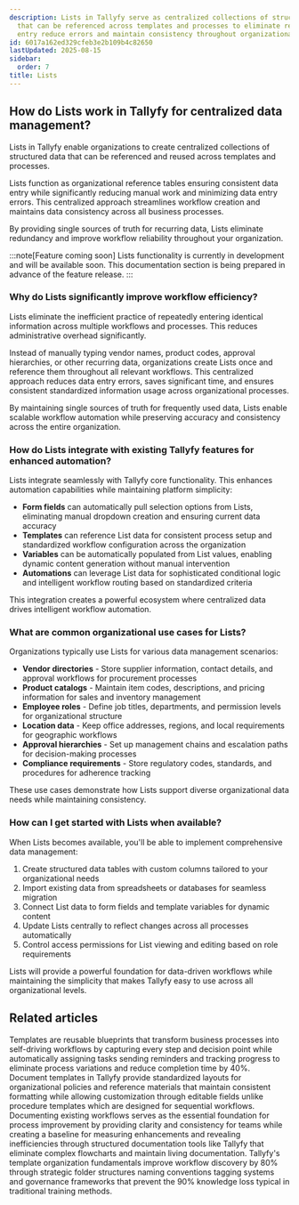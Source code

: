 ```yaml
---
description: Lists in Tallyfy serve as centralized collections of structured data
  that can be referenced across templates and processes to eliminate redundant data
  entry reduce errors and maintain consistency throughout organizational workflows.
id: 6017a162ed329cfeb3e2b109b4c82650
lastUpdated: 2025-08-15
sidebar:
  order: 7
title: Lists
---
```


## How do Lists work in Tallyfy for centralized data management?

Lists in Tallyfy enable organizations to create centralized collections of structured data that can be referenced and reused across templates and processes.

Lists function as organizational reference tables ensuring consistent data entry while significantly reducing manual work and minimizing data entry errors. This centralized approach streamlines workflow creation and maintains data consistency across all business processes.

By providing single sources of truth for recurring data, Lists eliminate redundancy and improve workflow reliability throughout your organization.

:::note[Feature coming soon]
Lists functionality is currently in development and will be available soon. This documentation section is being prepared in advance of the feature release.
:::

### Why do Lists significantly improve workflow efficiency?

Lists eliminate the inefficient practice of repeatedly entering identical information across multiple workflows and processes. This reduces administrative overhead significantly.

Instead of manually typing vendor names, product codes, approval hierarchies, or other recurring data, organizations create Lists once and reference them throughout all relevant workflows. This centralized approach reduces data entry errors, saves significant time, and ensures consistent standardized information usage across organizational processes.

By maintaining single sources of truth for frequently used data, Lists enable scalable workflow automation while preserving accuracy and consistency across the entire organization.

### How do Lists integrate with existing Tallyfy features for enhanced automation?

Lists integrate seamlessly with Tallyfy core functionality. This enhances automation capabilities while maintaining platform simplicity:

- **Form fields** can automatically pull selection options from Lists, eliminating manual dropdown creation and ensuring current data accuracy
- **Templates** can reference List data for consistent process setup and standardized workflow configuration across the organization
- **Variables** can be automatically populated from List values, enabling dynamic content generation without manual intervention
- **Automations** can leverage List data for sophisticated conditional logic and intelligent workflow routing based on standardized criteria

This integration creates a powerful ecosystem where centralized data drives intelligent workflow automation.

### What are common organizational use cases for Lists?

Organizations typically use Lists for various data management scenarios:

- **Vendor directories** - Store supplier information, contact details, and approval workflows for procurement processes
- **Product catalogs** - Maintain item codes, descriptions, and pricing information for sales and inventory management
- **Employee roles** - Define job titles, departments, and permission levels for organizational structure
- **Location data** - Keep office addresses, regions, and local requirements for geographic workflows
- **Approval hierarchies** - Set up management chains and escalation paths for decision-making processes
- **Compliance requirements** - Store regulatory codes, standards, and procedures for adherence tracking

These use cases demonstrate how Lists support diverse organizational data needs while maintaining consistency.

### How can I get started with Lists when available?

When Lists becomes available, you'll be able to implement comprehensive data management:

1. Create structured data tables with custom columns tailored to your organizational needs
2. Import existing data from spreadsheets or databases for seamless migration
3. Connect List data to form fields and template variables for dynamic content
4. Update Lists centrally to reflect changes across all processes automatically
5. Control access permissions for List viewing and editing based on role requirements

Lists will provide a powerful foundation for data-driven workflows while maintaining the simplicity that makes Tallyfy easy to use across all organizational levels.


## Related articles
<CardGrid>
<LinkTitleCard header="<b>Documenting > Templates</b>" href="/products/pro/documenting/templates/" > Templates are reusable blueprints that transform business processes into self-driving workflows by capturing every step and decision point while automatically assigning tasks sending reminders and tracking progress to eliminate process variations and reduce completion time by 40%. </LinkTitleCard>
<LinkTitleCard header="<b>Documenting > Documents</b>" href="/products/pro/documenting/documents/" > Document templates in Tallyfy provide standardized layouts for organizational policies and reference materials that maintain consistent formatting while allowing customization through editable fields unlike procedure templates which are designed for sequential workflows. </LinkTitleCard>
<LinkTitleCard header="<b>Process Improvement > Understanding your current processes</b>" href="/products/pro/tutorials/how-to/process-improvement/understanding-your-current-processes-with-tallyfy/" > Documenting existing workflows serves as the essential foundation for process improvement by providing clarity and consistency for teams while creating a baseline for measuring enhancements and revealing inefficiencies through structured documentation tools like Tallyfy that eliminate complex flowcharts and maintain living documentation. </LinkTitleCard>
<LinkTitleCard header="<b>Templates > Organizing templates</b>" href="/products/pro/documenting/templates/template-organization-best-practices/" > Tallyfy's template organization fundamentals improve workflow discovery by 80% through strategic folder structures naming conventions tagging systems and governance frameworks that prevent the 90% knowledge loss typical in traditional training methods. </LinkTitleCard>
</CardGrid>